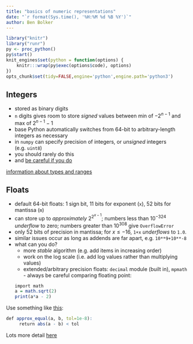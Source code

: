 ```yaml
---
title: "basics of numeric representations"
date: "`r format(Sys.time(), '%H:%M %d %B %Y')`"
author: Ben Bolker
---
```


```r
library("knitr")
library("runr")
py <- proc_python()
py$start()
knit_engines$set(python = function(options) {
    knitr:::wrap(py$exec(options$code), options)
})
opts_chunk$set(tidy=FALSE,engine='python',engine.path='python3')
```

## Integers

- stored as binary digits
- `n` digits gives room to store *signed* values between min of $-2^{n-1}$ and  max of $2^{n-1}-1$
- base Python automatically switches from 64-bit to arbitrary-length integers as necessary
- in `numpy` can specify precision of integers, or *unsigned* integers (e.g. `uint8`)
- you should rarely do this
- and [be careful if you do](https://xkcd.com/571/)

[information about types and ranges](http://docs.scipy.org/doc/numpy-1.10.1/user/basics.types.html)

## Floats

- default 64-bit floats: 1 sign bit, 11 bits for exponent (`x`), 52 bits for mantissa (`m`)
- can store up to *approximately* $2^{2^{x-1}}$; numbers less than $10^{-324}$ *underflow* to zero; numbers greater than $10^{308}$ give `OverflowError`
- only 52 bits of precision in mantissa; for $x \le -16$, `1+x` *underflows* to `1.0`.
- similar issues occur as long as addends are far apart, e.g. `10**9+10**-8`
- what can you do?
     - more *stable* algorithm (e.g. add items in increasing order)
	 - work on the log scale (i.e. add log values rather than multiplying values)
     - extended/arbitrary precision floats: `decimal` module (built in), `mpmath`    - always be careful comparing floating point:
```r
import math
a = math.sqrt(2)
print(a*a - 2)
```

Use something like [this](http://stackoverflow.com/questions/4028889/floating-point-equality-in-python):

```r
def approx_equal(a, b, tol=1e-8):
     return abs(a - b) < tol
```


Lots more detail [here](https://docs.oracle.com/cd/E19957-01/806-3568/ncg_goldberg.html)
